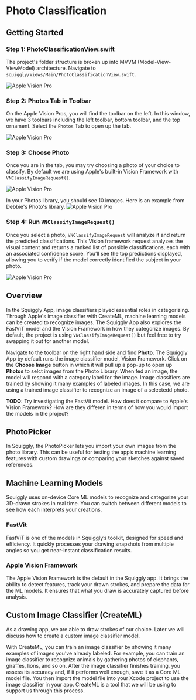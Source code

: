 
# Photo Classification

## Getting Started 
<Steps>

### Step 1: PhotoClassificationView.swift
The project's folder structure is broken up into MVVM (Model-View-ViewModel) architecture. Navigate to `squiggly/Views/Main/PhotoClassificationView.swift`.

![Apple Vision Pro](../../components/public/images/imageclassify/classify1.png)

### Step 2: Photos Tab in Toolbar
On the Apple Vision Pros, you will find the toolbar on the left. In this window, we have 3 toolbars including the left toolbar, bottom toolbar, and the top ornament. Select the `Photos` Tab to open up the tab. 

![Apple Vision Pro](../../components/public/images/imageclassify/classify2.png)

### Step 3: Choose Photo
Once you are in the tab, you may try choosing a photo of your choice to classify. By default we are using Apple's built-in Vision Framework with `VNClassifyImageRequest()`. 

![Apple Vision Pro](../../components/public/images/imageclassify/classify3.png)

In your Photos library, you should see 10 images. Here is an example from Debbie's Photo's library. 
![Apple Vision Pro](../../components/public/images/imageclassify/classify5.png)

### Step 4: Run `VNClassifyImageRequest()`
Once you select a photo, `VNClassifyImageRequest` will analyze it and return the predicted classifications.
This Vision framework request analyzes the visual content and returns a ranked list of possible classifications, each with an associated confidence score. You’ll see the top predictions displayed, allowing you to verify if the model correctly identified the subject in your photo.

![Apple Vision Pro](../../components/public/images/imageclassify/classify4.PNG)


</Steps>

## Overview

In the Squiggly App, image classifiers played essential roles in categorizing. Through Apple's image classifier with CreateML, machine learning models can be created to recognize images. The Squiggly App also explores the FastViT model and the Vision Framework in how they categorize images. By default, the project is using `VNClassifyImageRequest()` but feel free to try swapping it out for another model. 

Navigate to the toolbar on the right hand side and find **Photo**. The Squiggly App by default runs the image classifier model, Vision Framework. Click on the **Choose Image** button in which it will pull up a pop-up to open up **Photos** to selct images from the Photo Library. When fed an image, the model will respond with a category label for the image. Image classifiers are trained by showing it many examples of labeled images. In this case, we are using a trained image classifier to recognize an image of a selectedd photo. 

<Callout type="info" emoji="🖍️">
  <strong>TODO:</strong> Try investigating the FastVit model. How does it compare to Apple's Vision Framework? How are they differen in terms of how you would import the models in the project? 
</Callout>

## PhotoPicker
In Squiggly, the PhotoPicker lets you import your own images from the photo library. This can be useful for testing the app’s machine learning features with custom drawings or comparing your sketches against saved references.

## Machine Learning Models
Squiggly uses on-device Core ML models to recognize and categorize your 3D-drawn strokes in real time. You can switch between different models to see how each interprets your creations.

### FastVit
FastViT is one of the models in Squiggly’s toolkit, designed for speed and efficiency. It quickly processes your drawing snapshots from multiple angles so you get near-instant classification results.

### Apple Vision Framework 
The Apple Vision Framework is the default in the Squiggly app. It brings the ability to detect features, track your drawn strokes, and prepare the data for the ML models. It ensures that what you draw is accurately captured before analysis.

## Custom Image Classifier (CreateML)
As a drawing app, we are able to draw strokes of our choice. Later we will discuss how to create a custom image classifier model. 

With CreateML, you can train an image classifier by showing it many examples of images you’ve already labeled. For example, you can train an image classifier to recognize animals by gathering photos of elephants, giraffes, lions, and so on. After the image classifier finishes training, you assess its accuracy and, if it performs well enough, save it as a Core ML model file. You then import the model file into your Xcode project to use the image classifier in your app. CreateML is a tool that we will be using to support us through this process.

